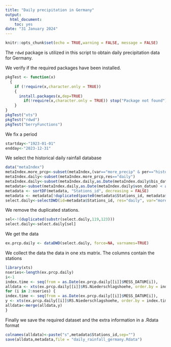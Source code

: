 ```yaml
---
title: "Daily precipitation in Germany"
output: 
  html_document:
    toc: yes
date: "31 January 2024"
---
```


```r
knitr::opts_chunk$set(echo = TRUE,warning = FALSE, message = FALSE) 
```


The `rdwd` package is utilized in this script to obtain daily precipitation data for Germany.

We verify if the required packages have been installed.


```r
pkgTest <- function(x)
  {
    if (!require(x,character.only = TRUE))
    {
      install.packages(x,dep=TRUE)
        if(!require(x,character.only = TRUE)) stop("Package not found")
    }
}
pkgTest("xts")
pkgTest("rdwd")
pkgTest("berryFunctions")
```


We fix a period

```r
startday<-"1923-01-01"
endday<-"2023-12-31"
```

We select the historical daily rainfall database

```r
data("metaIndex")
metaIndex.more_prcp<-subset(metaIndex,(var=="more_precip" & per=="historical"))
metaIndex.daily<-subset(metaIndex.more_prcp,res=="daily")
metaIndex.daily<-subset(metaIndex.daily,as.Date(metaIndex.daily$bis_datum) >= as.Date(endday))
metadata<-subset(metaIndex.daily,as.Date(metaIndex.daily$von_datum) < as.Date(startday))
metadata <- sortDF(metadata, "Stations_id", decreasing = FALSE)
metadata <- metadata[!duplicated(paste0(metadata$Stations_id, metadata$res)),]
select.daily<-selectDWD(id=metadata$Stations_id, res="daily", var="more_precip", per="historical")
```

We remove the duplicated stations.

```r
sel<-!(duplicated(substr(select.daily,119,123)))
select.daily<-select.daily[sel]
```


We get the data

```r
ex.prcp.daily <- dataDWD(select.daily, force=NA, varnames=TRUE)
```

We collect the data the data in one xts matrix. The columns contain the stations 

```r
library(xts)
nseries<-length(ex.prcp.daily)
i<-1
index.time <- seq(from = as.Date(ex.prcp.daily[[i]]$MESS_DATUM[i]),                length.out = nrow(ex.prcp.daily[[i]]),by = "day")
alldata <- xts(ex.prcp.daily[[i]]$RS.Niederschlagshoehe, order.by = index.time)
for (i in 2:nseries) {
index.time <- seq(from = as.Date(ex.prcp.daily[[i]]$MESS_DATUM[i]),                length.out = nrow(ex.prcp.daily[[i]]),by = "day")
y <- xts(ex.prcp.daily[[i]]$RS.Niederschlagshoehe, order.by = index.time)
alldata<-merge(alldata,y)
}

```

Finally we save the required dataset and the extra information in a .Rdata format

```r
colnames(alldata)<-paste("s",metadata$Stations_id,sep="")
save(alldata,metadata,file = "daily_rainfall_germany.Rdata")
```

